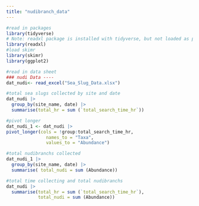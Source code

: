 ```yaml
---
title: "nudibranch_data"
---
```


```r
#read in packages
library(tidyverse)
# Note: readxl package is installed with tidyverse, but not loaded as part of core tidyverse packages
library(readxl)
#load skimr
library(skimr)
library(ggplot2)
```

```r
#read in data sheet
### nudi Data ----
dat_nudi<- read_excel("Sea_Slug_Data.xlsx")
```

```r
#total sea slugs collected by site and date
dat_nudi |> 
  group_by(site_name, date) |>
  summarise(total_hr = sum (`total_search_time_hr`))
```

```r
#pivot longer
dat_nudi_1 <- dat_nudi |> 
pivot_longer(cols = !group:total_search_time_hr, 
               names_to = "Taxa", 
               values_to = "Abundance")
```

```r
#total nudibranchs collected
dat_nudi_1 |> 
  group_by(site_name, date) |>
  summarise( total_nudi = sum (Abundance))
```

```r
#total time collecting and total nudibranchs
dat_nudi |> 
  summarise(total_hr = sum (`total_search_time_hr`),
            total_nudi = sum (Abundance))
```
